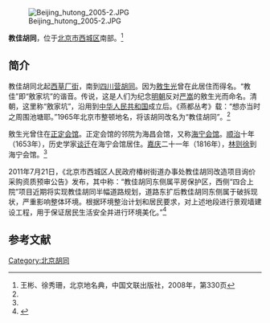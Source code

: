{{Coord|39.8916884|116.3795859|type:landmark_region:CN-11_source:GoogleMaps|display=title}}
[[File:Beijing_hutong_2005-2.JPG|thumb]]

'''教佳胡同'''，位于[[北京市|北京市]][[西城区|西城区]]南部。<ref name=bjdmd>王彬、徐秀珊，北京地名典，中国文联出版社，2008年，第330页</ref>

==简介==
教佳胡同北起[[西草厂街|西草厂街]]，南到[[四川营胡同|四川营胡同]]。因为[[敫生光|敫生光]]曾在此居住而得名。“教佳”即“敫家坑”的谐音。传说，这是人们为纪念[[明朝|明朝]]反对[[严嵩|严嵩]]的敫生光而命名。清朝，这里称“敫家坑”，沿用到[[中华人民共和国|中华人民共和国]]成立后。《燕都丛考》载：“想亦当时之周围池塘耶。”1965年北京市整顿地名，将该胡同改名为“教佳胡同”。<ref name=bjdmd/>

敫生光曾住在[[北京正定会馆|正定会馆]]。正定会馆的邻院为海昌会馆，又称[[北京海宁会馆|海宁会馆]]。[[顺治|顺治]]十年（1653年），历史学家[[谈迁|谈迁]]在海宁会馆居住。[[嘉庆|嘉庆]]二十一年（1816年），[[林则徐|林则徐]]到海宁会馆。<ref name=bjdmd/>

2011年7月21日，《北京市西城区人民政府椿树街道办事处教佳胡同改造项目询价采购资质预审公告》发布，其中称：“教佳胡同东侧属平房保护区，西侧“四合上院”项目近期将实现教佳胡同半幅道路规划，道路东扩后教佳胡同东侧属于破拆现状，严重影响整体环境。根据环境整治计划和居民要求，对上述地段进行景观墙建设工程，用于保证居民生活安全并进行环境美化。”<ref>{{Cite web |url=http://www.ccgp.gov.cn/cggg/dfbx/zgys/201107/t20110721_1703267.shtml |title=北京市西城区人民政府椿树街道办事处教佳胡同改造项目询价采购资质预审公告，中国政府采购网，2011-07-21 |accessdate=2014-01-08 |archive-date=2014-01-08 |archive-url=https://web.archive.org/web/20140108183249/http://www.ccgp.gov.cn/cggg/dfbx/zgys/201107/t20110721_1703267.shtml |dead-url=no }}</ref>

==参考文献==
{{reflist}}

[[Category:北京胡同|Category:北京胡同]]